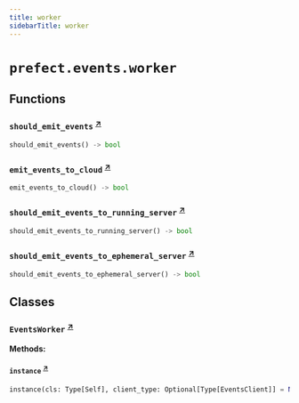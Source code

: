 ```yaml
---
title: worker
sidebarTitle: worker
---
```


# `prefect.events.worker`

## Functions

### `should_emit_events` <sup><a href="https://github.com/PrefectHQ/prefect/blob/main/src/prefect/events/worker.py#L29" target="_blank">↗</a></sup>

```python
should_emit_events() -> bool
```

### `emit_events_to_cloud` <sup><a href="https://github.com/PrefectHQ/prefect/blob/main/src/prefect/events/worker.py#L37" target="_blank">↗</a></sup>

```python
emit_events_to_cloud() -> bool
```

### `should_emit_events_to_running_server` <sup><a href="https://github.com/PrefectHQ/prefect/blob/main/src/prefect/events/worker.py#L44" target="_blank">↗</a></sup>

```python
should_emit_events_to_running_server() -> bool
```

### `should_emit_events_to_ephemeral_server` <sup><a href="https://github.com/PrefectHQ/prefect/blob/main/src/prefect/events/worker.py#L49" target="_blank">↗</a></sup>

```python
should_emit_events_to_ephemeral_server() -> bool
```

## Classes

### `EventsWorker` <sup><a href="https://github.com/PrefectHQ/prefect/blob/main/src/prefect/events/worker.py#L53" target="_blank">↗</a></sup>

**Methods:**

#### `instance` <sup><a href="https://github.com/PrefectHQ/prefect/blob/main/src/prefect/events/worker.py#L100" target="_blank">↗</a></sup>

```python
instance(cls: Type[Self], client_type: Optional[Type[EventsClient]] = None) -> Self
```
